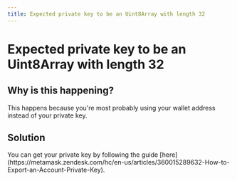 ```yaml
---
title: Expected private key to be an Uint8Array with length 32
---
```


# Expected private key to be an Uint8Array with length 32

## Why is this happening?

<span>
  This happens because you're most probably using your wallet address instead of your private key.
</span>

## Solution

<span>
    You can get your private key by following the guide [here](https://metamask.zendesk.com/hc/en-us/articles/360015289632-How-to-Export-an-Account-Private-Key).
</span>